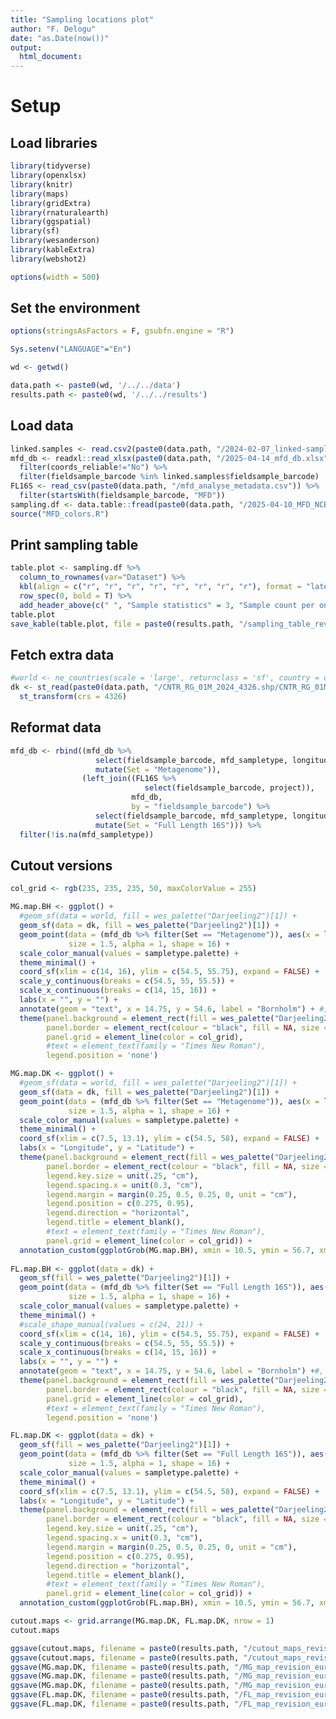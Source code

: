```yaml
---
title: "Sampling locations plot"
author: "F. Delogu"
date: "as.Date(now())"
output:
  html_document:
---
```


# Setup

## Load libraries
```r
library(tidyverse)
library(openxlsx)
library(knitr)
library(maps)
library(gridExtra)
library(rnaturalearth)
library(ggspatial)
library(sf)
library(wesanderson)
library(kableExtra)
library(webshot2)

options(width = 500)
```

## Set the environment
```r
options(stringsAsFactors = F, gsubfn.engine = "R")

Sys.setenv("LANGUAGE"="En")

wd <- getwd()

data.path <- paste0(wd, '/../../data')
results.path <- paste0(wd, '/../../results')
```

## Load data
```r
linked.samples <- read.csv2(paste0(data.path, "/2024-02-07_linked-samples.csv"))
mfd_db <- readxl::read_xlsx(paste0(data.path, "/2025-04-14_mfd_db.xlsx")) %>%
  filter(coords_reliable!="No") %>%
  filter(fieldsample_barcode %in% linked.samples$fieldsample_barcode)
FL16S <- read_csv(paste0(data.path, "/mfd_analyse_metadata.csv")) %>%
  filter(startsWith(fieldsample_barcode, "MFD"))
sampling.df <- data.table::fread(paste0(data.path, "/2025-04-10_MFD_NCBI_data_overview.tsv"))
source("MFD_colors.R")
```

## Print sampling table
```r
table.plot <- sampling.df %>%
  column_to_rownames(var="Dataset") %>%
  kbl(align = c("r", "r", "r", "r", "r", "r", "r", "r"), format = "latex", booktabs = T) %>%
  row_spec(0, bold = T) %>%
  add_header_above(c(" ", "Sample statistics" = 3, "Sample count per ontology level [N]" = 5), bold = T)
table.plot
save_kable(table.plot, file = paste0(results.path, "/sampling_table_revision.pdf"), family="Times")
```


## Fetch extra data
```r
#world <- ne_countries(scale = 'large', returnclass = 'sf', country = c("Germany", "Denmark", "Sweden"))
dk <- st_read(paste0(data.path, "/CNTR_RG_01M_2024_4326.shp/CNTR_RG_01M_2024_4326.shp")) %>%
  st_transform(crs = 4326)
```


## Reformat data
```r
mfd_db <- rbind((mfd_db %>%
                   select(fieldsample_barcode, mfd_sampletype, longitude, latitude, sampling_date) %>%
                   mutate(Set = "Metagenome")),
                (left_join((FL16S %>%
                              select(fieldsample_barcode, project)),
                           mfd_db,
                           by = "fieldsample_barcode") %>%
                   select(fieldsample_barcode, mfd_sampletype, longitude, latitude, sampling_date) %>%
                   mutate(Set = "Full Length 16S"))) %>%
  filter(!is.na(mfd_sampletype))
```

## Cutout versions
```r
col_grid <- rgb(235, 235, 235, 50, maxColorValue = 255)

MG.map.BH <- ggplot() + 
  #geom_sf(data = world, fill = wes_palette("Darjeeling2")[1]) + 
  geom_sf(data = dk, fill = wes_palette("Darjeeling2")[1]) + 
  geom_point(data = (mfd_db %>% filter(Set == "Metagenome")), aes(x = longitude, y = latitude, color = mfd_sampletype), 
             size = 1.5, alpha = 1, shape = 16) +
  scale_color_manual(values = sampletype.palette) +
  theme_minimal() + 
  coord_sf(xlim = c(14, 16), ylim = c(54.5, 55.75), expand = FALSE) +
  scale_y_continuous(breaks = c(54.5, 55, 55.5)) +
  scale_x_continuous(breaks = c(14, 15, 16)) +
  labs(x = "", y = "") +
  annotate(geom = "text", x = 14.75, y = 54.6, label = "Bornholm") + #, family = "Times New Roman") +
  theme(panel.background = element_rect(fill = wes_palette("Darjeeling2")[4]),
        panel.border = element_rect(colour = "black", fill = NA, size = 0.5),
        panel.grid = element_line(color = col_grid),
        #text = element_text(family = "Times New Roman"),
        legend.position = 'none')

MG.map.DK <- ggplot() + 
  #geom_sf(data = world, fill = wes_palette("Darjeeling2")[1]) + 
  geom_sf(data = dk, fill = wes_palette("Darjeeling2")[1]) + 
  geom_point(data = (mfd_db %>% filter(Set == "Metagenome")), aes(x = longitude, y = latitude, color = mfd_sampletype), 
             size = 1.5, alpha = 1, shape = 16) +
  scale_color_manual(values = sampletype.palette) +
  theme_minimal() + 
  coord_sf(xlim = c(7.5, 13.1), ylim = c(54.5, 58), expand = FALSE) + 
  labs(x = "Longitude", y = "Latitude") + 
  theme(panel.background = element_rect(fill = wes_palette("Darjeeling2")[4]),
        panel.border = element_rect(colour = "black", fill = NA, size = 0.5),
        legend.key.size = unit(.25, "cm"),
        legend.spacing.x = unit(0.3, "cm"),
        legend.margin = margin(0.25, 0.5, 0.25, 0, unit = "cm"),
        legend.position = c(0.275, 0.95),
        legend.direction = "horizontal",
        legend.title = element_blank(),
        #text = element_text(family = "Times New Roman"),
        panel.grid = element_line(color = col_grid)) +
  annotation_custom(ggplotGrob(MG.map.BH), xmin = 10.5, ymin = 56.7, xmax = 13.0, ymax = 58)
  
FL.map.BH <- ggplot(data = dk) + 
  geom_sf(fill = wes_palette("Darjeeling2")[1]) + 
  geom_point(data = (mfd_db %>% filter(Set == "Full Length 16S")), aes(x = longitude, y = latitude, color = mfd_sampletype), 
             size = 1.5, alpha = 1, shape = 16) +
  scale_color_manual(values = sampletype.palette) +
  theme_minimal() + 
  #scale_shape_manual(values = c(24, 21)) +
  coord_sf(xlim = c(14, 16), ylim = c(54.5, 55.75), expand = FALSE) +
  scale_y_continuous(breaks = c(54.5, 55, 55.5)) +
  scale_x_continuous(breaks = c(14, 15, 16)) +
  labs(x = "", y = "") +
  annotate(geom = "text", x = 14.75, y = 54.6, label = "Bornholm") +#, family = "Times New Roman") +
  theme(panel.background = element_rect(fill = wes_palette("Darjeeling2")[4]),
        panel.border = element_rect(colour = "black", fill = NA, size = 0.5),
        panel.grid = element_line(color = col_grid),
        #text = element_text(family = "Times New Roman"),
        legend.position = 'none')

FL.map.DK <- ggplot(data = dk) + 
  geom_sf(fill = wes_palette("Darjeeling2")[1]) + 
  geom_point(data = (mfd_db %>% filter(Set == "Full Length 16S")), aes(x = longitude, y = latitude, color = mfd_sampletype), 
             size = 1.5, alpha = 1, shape = 16) +
  scale_color_manual(values = sampletype.palette) +
  theme_minimal() + 
  coord_sf(xlim = c(7.5, 13.1), ylim = c(54.5, 58), expand = FALSE) + 
  labs(x = "Longitude", y = "Latitude") + 
  theme(panel.background = element_rect(fill = wes_palette("Darjeeling2")[4]),
        panel.border = element_rect(colour = "black", fill = NA, size = 0.5),
        legend.key.size = unit(.25, "cm"),
        legend.spacing.x = unit(0.3, "cm"),
        legend.margin = margin(0.25, 0.5, 0.25, 0, unit = "cm"),
        legend.position = c(0.275, 0.95),
        legend.direction = "horizontal",
        legend.title = element_blank(),
        #text = element_text(family = "Times New Roman"),
        panel.grid = element_line(color = col_grid)) +
  annotation_custom(ggplotGrob(FL.map.BH), xmin = 10.5, ymin = 56.7, xmax = 13.0, ymax = 58)

cutout.maps <- grid.arrange(MG.map.DK, FL.map.DK, nrow = 1)
cutout.maps

ggsave(cutout.maps, filename = paste0(results.path, "/cutout_maps_revison_eurostat.png"), width = 12, height = 6, dpi = "retina")
ggsave(cutout.maps, filename = paste0(results.path, "/cutout_maps_revision_eurostat.svg"), width = 12, height = 6, dpi = "retina")
ggsave(MG.map.DK, filename = paste0(results.path, "/MG_map_revision_eurostat.png"), width = 6, height = 6, dpi = "retina")
ggsave(MG.map.DK, filename = paste0(results.path, "/MG_map_revision_eurostat.eps"), width = 6, height = 6, dpi = "retina")
ggsave(MG.map.DK, filename = paste0(results.path, "/MG_map_revision_eurostat.svg"), width = 6, height = 6, dpi = "retina")
ggsave(FL.map.DK, filename = paste0(results.path, "/FL_map_revision_eurostat.png"), width = 6, height = 6, dpi = "retina")
ggsave(FL.map.DK, filename = paste0(results.path, "/FL_map_revision_eurostat.svg"), width = 6, height = 6, dpi = "retina")
```